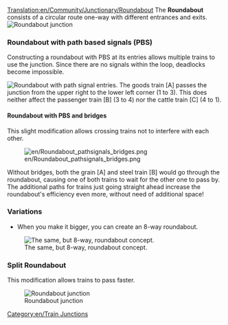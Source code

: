 [[Translation:en/Community/Junctionary/Roundabout]]
{{en/junctionsmenu}}
The '''Roundabout''' consists of a circular route one-way with different entrances and exits.
[[File:en/Roundabout.png|none|frame|Roundabout junction]]

{{en/Junction Criteria|Cheap|1|0|0|1.5|0||0|0|1|1|||Broken down trains affect two segments up to the whole junction.|
*Can handle up to 2 trains at a time
*When you make it bigger, you can create a 8-way roundabout
*Will cause traffic jams.
*Area: 6 x 6
}}

===Roundabout with path based signals (PBS)===
Constructing a roundabout with PBS at its entries allows multiple trains to use the junction. Since there are no signals within the loop, deadlocks become impossible.

[[File:en/Roundabout pathsignals.png|none|frame|Roundabout with path signal entries.]]
The goods train [A] passes the junction from the upper right to the lower left corner (1 to 3). This does neither affect the passenger train [B] (3 to 4) nor the cattle train [C] (4 to 1).

{{en/Junction Criteria|Cheap|1|0|0|1.5|0||0|0|0||3||Broken down trains affect one direction up to all but one directions.|
*Low cost, low space consumption and relatively high efficiency}}

====Roundabout with PBS and bridges====
This slight modification allows crossing trains not to interfere with each other.

[[File:en/Roundabout pathsignals bridges.png]]

Without bridges, both the grain [A] and steel train [B] would go through the roundabout, causing one of both trains to wait for the other one to pass by. The additional paths for trains just going straight ahead increase the roundabout's efficiency even more, without need of additional space!
{{en/Junction Criteria|Cheap|1|0|1|1.5|0||0|0|0||3||Broken down trains affect one direction up to all but one directions.|}}

===Variations===
*When you make it bigger, you can create an 8-way roundabout.
[[File:en/Basic Roundabout 8-way.png|none|frame|The same, but 8-way, roundabout concept.]]

===Split Roundabout===

This modification allows trains to pass faster.

[[File:en/Split Roundabout.png|none|frame|Roundabout junction]]

{{en/Junction Criteria|Cheap|1|0|0|3.5|0||0|0|1|1|||Broken down trains affect whole junction.|
*Can handle up to 7-8 trains at a time
*Low possibility to cause traffic jams if there are less than 8 trains.
*Area: 33 x 33
}}

[[Category:en/Train Junctions]]